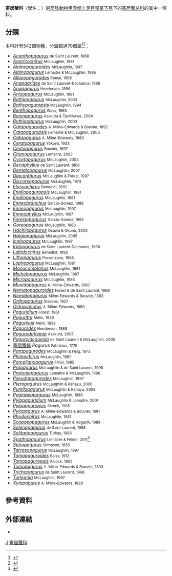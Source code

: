 {{Automatic taxobox
| taxon = Paguridae
| image = Pagurus bernhardus.jpg
| image_caption = ''[[Pagurus_bernhardus|Pagurus bernhardus]]''
| authority = {{tsl|en|Pierre André Latreille||Latreille}}, 1802
| subdivision_ranks = [[属|属]]
| subdivision = [[#分類|見內文]]
}}
'''寄居蟹科'''（學名：{{lang|la|'''Paguridae'''}}）是[[節肢動物|節肢動物]][[甲壳纲|甲壳纲]][[十足目|十足目]][[歪尾下目|歪尾下目]]下的[[寄居蟹总科|寄居蟹总科]]的其中一個科。

==分類==
本科計有542個物種，分屬超過70個屬<ref>{{cite book |author=Patsy A. McLaughlin, Tomoyuki Komai, Rafael Lemaitre & Dwi Listyo Rahayu |year=2010 |chapter=Part I – Lithodoidea, Lomisoidea and Paguroidea |editor=Martyn E. Y. Low and S. H. Tan |title=Annotated checklist of anomuran decapod crustaceans of the world (exclusive of the Kiwaoidea and families Chirostylidae and Galatheidae of the Galatheoidea) |journal=[[Zootaxa|Zootaxa]] |volume=Suppl. 23 |pages=5–107 |url=http://rmbr.nus.edu.sg/rbz/biblio/s23/s23rbz005-107.pdf |format=PDF |language=en |deadurl=yes |archiveurl=https://web.archive.org/web/20120122104557/http://rmbr.nus.edu.sg/rbz/biblio/s23/s23rbz005-107.pdf |archivedate=2012-01-22 |access-date=2014-03-06 }}</ref><ref>{{cite WoRMS |first1=Patsy |last1=McLaughlin |first2=Michael |last2=Türkay |authorlink2=邁克爾·特凱 |title=Paguridae |db=World Paguroidea & Lomisoidea Database |id=106738 |access-date=2011-07-21}}</ref>：
{{Div col|colwidth=24em}}
*''[[Acanthopagurus|Acanthopagurus]]'' <small>de Saint Laurent, 1968</small>
*''[[Agaricochirus|Agaricochirus]]'' <small>McLaughlin, 1981</small>
*''[[Alainopaguroides|Alainopaguroides]]'' <small>McLaughlin, 1997</small>
*''[[Alainopagurus|Alainopagurus]]'' <small>Lemaitre & McLaughlin, 1995</small>
*''[[Alloeopagurodes|Alloeopagurodes]]'' <small>Komai, 1998</small>
*''[[Anapagrides|Anapagrides]]'' <small>de Saint Laurent-Dechance, 1966</small>
*''[[Anapagurus|Anapagurus]]'' <small>Henderson, 1886</small>
*''[[Anisopagurus|Anisopagurus]]'' <small>McLaughlin, 1981</small>
*''[[Bathiopagurus|Bathiopagurus]]'' <small>McLaughlin, 2003</small>
*''[[Bathypaguropsis|Bathypaguropsis]]'' <small>McLaughlin, 1994</small>
*''[[Benthopagurus|Benthopagurus]]'' <small>Wass, 1963</small>
*''[[Boninpagurus|Boninpagurus]]'' <small>Asakura & Tachikawa, 2004</small>
*''[[Bythiopagurus|Bythiopagurus]]'' <small>McLaughlin, 2003</small>
*''[[Catapaguroides|Catapaguroides]]'' <small>A. Milne-Edwards & Bouvier, 1892</small>
*''[[Catapaguropsis|Catapaguropsis]]'' <small>Lemaitre & McLaughlin, 2006</small>
*''[[Catapagurus|Catapagurus]]'' <small>A. Milne-Edwards, 1880</small>
*''[[Ceratopagurus|Ceratopagurus]]'' <small>Yokoya, 1933</small>
*''[[Cestopagurus|Cestopagurus]]'' <small>Bouvier, 1897</small>
*''[[Chanopagurus|Chanopagurus]]'' <small>Lemaitre, 2003</small>
*''[[Cycetopagurus|Cycetopagurus]]'' <small>McLaughlin, 2004</small>
*''[[Decaphyllus|Decaphyllus]]'' <small>de Saint Laurent, 1968</small>
*''[[Dentalopagurus|Dentalopagurus]]'' <small>McLaughlin, 2007</small>
*''[[Diacanthurus|Diacanthurus]]'' <small>McLaughlin & Forest, 1997</small>
*''[[Discorsopagurus|Discorsopagurus]]'' <small>McLaughlin, 1974</small>
*''[[Elassochirus|Elassochirus]]'' <small>Benedict, 1892</small>
*''[[Enallopaguropsis|Enallopaguropsis]]'' <small>McLaughlin, 1981</small>
*''[[Enallopagurus|Enallopagurus]]'' <small>McLaughlin, 1981</small>
*''[[Enneobranchus|Enneobranchus]]'' <small>Garcia-Gomez, 1988</small>
*''[[Enneopagurus|Enneopagurus]]'' <small>McLaughlin, 1997</small>
*''[[Enneophyllus|Enneophyllus]]'' <small>McLaughlin, 1997</small>
*''[[Forestopagurus|Forestopagurus]]'' <small>Garcia-Gomez, 1995</small>
*''[[Goreopagurus|Goreopagurus]]'' <small>McLaughlin, 1988</small>
*''[[Hachijopagurus|Hachijopagurus]]'' <small>Osawa & Okuno, 2003</small>
*''[[Haigiopagurus|Haigiopagurus]]'' <small>McLaughlin, 2005</small>
*''[[Icelopagurus|Icelopagurus]]'' <small>McLaughlin, 1997</small>
*''[[Iridopagurus|Iridopagurus]]'' <small>de Saint Laurent-Dechance, 1966</small>
*''[[Labidochirus|Labidochirus]]'' <small>Benedict, 1892</small>
*''[[Lithopagurus|Lithopagurus]]'' <small>Provenzano, 1968</small>
*''[[Lophopagurus|Lophopagurus]]'' <small>McLaughlin, 1981</small>
*''[[Manucomplanus|Manucomplanus]]'' <small>McLaughlin, 1981</small>
*''[[Michelopagurus|Michelopagurus]]'' <small>McLaughlin, 1997</small>
*''[[Micropagurus|Micropagurus]]'' <small>McLaughlin, 1986</small>
*''[[Munidopagurus|Munidopagurus]]'' <small>A. Milne-Edwards, 1880</small>
*''[[Nematopaguroides|Nematopaguroides]]'' <small>Forest & de Saint Laurent, 1968</small>
*''[[Nematopagurus|Nematopagurus]]'' <small>Milne-Edwards & Bouvier, 1892</small>
*''[[Orthopagurus|Orthopagurus]]'' <small>Stevens, 1927</small>
*''[[Ostraconotus|Ostraconotus]]'' <small>A. Milne-Edwards, 1880</small>
*''[[Paguridium|Paguridium]]'' <small>Forest, 1961</small>
*''[[Paguritta|Paguritta]]'' <small>Melin, 1939</small>
*''[[Pagurixus|Pagurixus]]'' <small>Melin, 1939</small>
*''[[Pagurodes|Pagurodes]]'' <small>Henderson, 1888</small>
*''[[Pagurodofleinia|Pagurodofleinia]]'' <small>Asakura, 2005</small>
*''[[Pagurojacquesia|Pagurojacquesia]]'' <small>de Saint Laurent & McLaughlin, 2000</small>
*[[寄居蟹屬|寄居蟹屬]] ''Pagurus'' <small>Fabricius, 1775</small>
*''[[Parapagurodes|Parapagurodes]]'' <small>McLaughlin & Haig, 1973</small>
*''[[Phimochirus|Phimochirus]]'' <small>McLaughlin, 1981</small>
*''[[Porcellanopagurus|Porcellanopagurus]]'' <small>Filhol, 1985</small>
*''[[Propagurus|Propagurus]]'' <small>McLaughlin & de Saint Laurent, 1998</small>
*''[[Protoniopagurus|Protoniopagurus]]'' <small>Lemaitre & McLaughlin, 1996</small>
*''[[Pseudopagurodes|Pseudopagurodes]]'' <small>McLaughlin, 1997</small>
*''[[Pteropagurus|Pteropagurus]]'' <small>McLaughlin & Rahayu, 2006</small>
*''[[Pumilopagurus|Pumilopagurus]]'' <small>McLaughlin & Rahayu, 2008</small>
*''[[Pygmaeopagurus|Pygmaeopagurus]]'' <small>McLaughlin, 1986</small>
*''[[Pylopaguridium|Pylopaguridium]]'' <small>McLaughlin & Lemaitre, 2001</small>
*''[[Pylopaguropsis|Pylopaguropsis]]'' <small>Alcock, 1905</small>
*''[[Pylopagurus|Pylopagurus]]'' <small>A. Milne-Edwards & Bouvier, 1891</small>
*''[[Rhodochirus|Rhodochirus]]'' <small>McLaughlin, 1981</small>
*''[[Scopaeopagurus|Scopaeopagurus]]'' <small>McLaughlin & Hogarth, 1998</small>
*''[[Solenopagurus|Solenopagurus]]'' <small>de Saint Laurent, 1968</small>
*''[[Solitariopagurus|Solitariopagurus]]'' <small>Türkay, 1986</small>
*''[[Spathapagurus|Spathapagurus]]'' <small>Lemaitre & Felder, 2011</small><ref>{{cite journal |author=Rafael Lemaitre & Darryl L. Felder |year=2011 |title=A new genus of Paguridae (Crustacea: Decapoda: Anomura) for a new species from the tropical eastern Pacific and ''Pagurus longimanus'' Wass, 1963 from the tropical western Atlantic |journal=[[Zootaxa|Zootaxa]] |volume=3125 |pages=39–50 |url=http://mapress.com/zootaxa/2011/f/z03125p050f.pdf |format=[[PDF|PDF]] |language=en |access-date=2014-03-06 |archive-date=2012-06-01 |archive-url=https://web.archive.org/web/20120601194456/http://mapress.com/zootaxa/2011/f/z03125p050f.pdf |dead-url=no }}</ref>
*''[[Spiropagurus|Spiropagurus]]'' <small>Stimpson, 1858</small>
*''[[Tarrasopagurus|Tarrasopagurus]]'' <small>McLaughlin, 1997</small>
*''[[Tomopaguroides|Tomopaguroides]]'' <small>Balss, 1912</small>
*''[[Tomopaguropsis|Tomopaguropsis]]'' <small>Alcock, 1905</small>
*''[[Tomopagurus|Tomopagurus]]'' <small>A. Milne-Edwards & Bouvier, 1893</small>
*''[[Trichopagurus|Trichopagurus]]'' <small>de Saint Laurent, 1968</small>
*''[[Turleania|Turleania]]'' <small>McLaughlin, 1997</small>
*''[[Xylopagurus|Xylopagurus]]'' <small>A. Milne-Edwards, 1880</small>
{{div col end}}

==參考資料==
{{Reflist|32em}}

==外部連結==
*{{Commons category-inline}}
{{Taxonbar}}

[[Category:1802年描述的分类群|J]]
[[Category:寄居蟹科|]]
